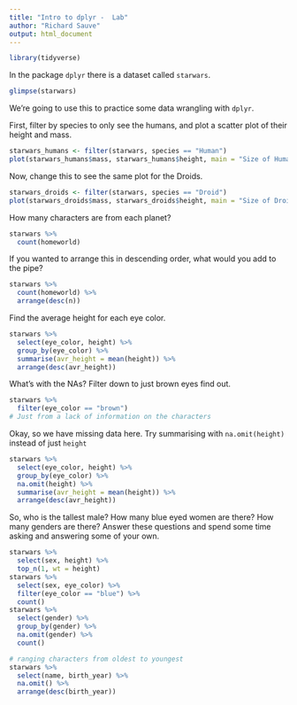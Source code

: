 ```yaml
---
title: "Intro to dplyr -  Lab"
author: "Richard Sauve"
output: html_document
---
```

```r
library(tidyverse)
```

In the package `dplyr` there is a dataset called `starwars`. 

```r
glimpse(starwars)
```


We're going to use this to practice some data wrangling with `dplyr`. 

First,  filter by species to only see the humans, and plot a scatter plot of their height and mass.  

```r
starwars_humans <- filter(starwars, species == "Human")
plot(starwars_humans$mass, starwars_humans$height, main = "Size of Humans", xlab =  "Mass", ylab = "Height")
```

Now, change this to see the same plot for the Droids. 

```r
starwars_droids <- filter(starwars, species == "Droid")
plot(starwars_droids$mass, starwars_droids$height, main = "Size of Droids", xlab =  "Mass", ylab = "Height")

```


How many characters are from each planet?

```r
starwars %>%
  count(homeworld)
```

If you wanted to arrange this in descending order, what would you add to the pipe? 

```r
starwars %>%
  count(homeworld) %>%
  arrange(desc(n))
```

Find the average height for each eye color.

```r
starwars %>%
  select(eye_color, height) %>%
  group_by(eye_color) %>%
  summarise(avr_height = mean(height)) %>%
  arrange(desc(avr_height))
```

What's with the NAs? Filter down to just brown eyes find out. 


```r
starwars %>%
  filter(eye_color == "brown")
# Just from a lack of information on the characters
```

Okay, so we have missing data here. Try summarising with `na.omit(height)` instead of just `height`


```r
starwars %>%
  select(eye_color, height) %>%
  group_by(eye_color) %>%
  na.omit(height) %>%
  summarise(avr_height = mean(height)) %>%
  arrange(desc(avr_height))
```

So, who is the tallest male? How many blue eyed women are there? How many genders are there? Answer these questions and spend some time asking and answering some of your own. 


```r
starwars %>%
  select(sex, height) %>%
  top_n(1, wt = height)
starwars %>%
  select(sex, eye_color) %>%
  filter(eye_color == "blue") %>%
  count()
starwars %>%
  select(gender) %>%
  group_by(gender) %>%
  na.omit(gender) %>%
  count()

# ranging characters from oldest to youngest
starwars %>%
  select(name, birth_year) %>%
  na.omit() %>%
  arrange(desc(birth_year))
  
```


